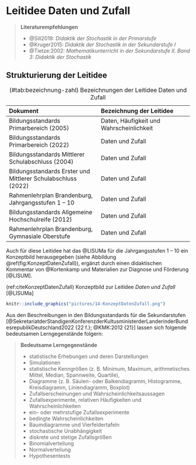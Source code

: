 # Leitidee Daten und Zufall


> **Literaturempfehlungen**
>
> - @Sill2019: *Didaktik der Stochastik in der Primarstufe*
> - @Kruger2015: *Didaktik der Stochastik in der Sekundarstufe I*
> - @Tietze:2002: *Mathematikunterricht in der Sekundarstufe II. Band 3: Didaktik der Stochastik*


## Strukturierung der Leitidee {#strukturierung-der-leitidee-daten-und-zufall}

Dokument | Bezeichnung der Leitidee 
:----|:----
Bildungsstandards Primarbereich (2005) | Daten, Häufigkeit und Wahrscheinlichkeit
Bildungsstandards Primarbereich (2022) | Daten und Zufall
Bildungsstandards Mittlerer Schulabschluss (2004) | Daten und Zufall
Bildungsstandards Erster und Mittlerer Schulabschluss (2022) | Daten und Zufall
Rahmenlehrplan Brandenburg, Jahrgangsstufen 1 -- 10 | Daten und Zufall
Bildungsstandards Allgemeine Hochschulreife (2012) | Daten und Zufall
Rahmenlehrplan Brandenburg, Gymnasiale Oberstufe | Daten und Zufall

Table: (\#tab:bezeichnung-zahl) Bezeichnungen der Leitidee Daten und Zufall

Auch für diese Leitidee hat das @LISUMa für die Jahrgangsstufen 1 -- 10 ein Konzeptbild herausgegeben (siehe Abbildung \@ref(fig:KonzeptDatenZufall)), ergänzt durch einen didaktischen Kommentar von @Kortenkamp und Materialien zur Diagnose und Förderung [@LISUM].

(ref:citeKonzeptDatenZufall) Konzeptbild zur Leitidee *Daten und Zufall* [@LISUMa]

```r
knitr::include_graphics("pictures/14-KonzeptDatenZufall.png")
```

Aus den Beschreibungen in den Bildungsstandards für die Sekundarstufen [@SekretariatderStandigenKonferenzderKultusministerderLanderinderBundesrepublikDeutschland2022 {22 f.}; @KMK:2012 {21}] lassen sich folgende bedeutsamen Lerngegenstände folgern:

> **Bedeutsame Lerngegenstände**
>
> - statistische Erhebungen und deren Darstellungen
> - Simulationen
> - statistische Kenngrößen (z. B. Minimum, Maximum, arithmetisches Mittel, Median, Spannweite, Quartile),
> - Diagramme (z. B. Säulen- oder Balkendiagramm, Histogramme, Kreisdiagramm, Liniendiagramm, Boxplot)
> - Zufallserscheinungen und Wahrscheinlichkeitsaussagen
> - Zufallsexperimente, relativen Häufigkeiten und Wahrscheinlichkeiten
> - ein- oder mehrstufige Zufallsexperimente
> - bedingte Wahrscheinlichkeiten
> - Baumdiagramme und Vierfeldertafeln
> - stochastische Unabhängigkeit
> - diskrete und stetige Zufallsgrößen
> - Binomialverteilung
> - Normalverteilung
> - Hypothesentests






<!-- In Konzeptbild wird sichtbar, dass der Wahrscheinlichkeitsbegriff die verschiedenen Ideen miteinander in Bezug bringt, was die Bedeutsamkeit von **stochastischen Vorgängen** für die Leitidee hervorhebt.  -->


<!-- ## Stochastische Vorgänge -->

<!-- @Kruger2015 [{219 f.}] argumentiert, dass der häufig verbreitete Begriff des **Zufallsexperiments** aus fachlicher wie didaktischer Sicht ungeeignet für den Unterricht erscheint. Er begründet dies u. a. mit der Nichtnotwendigkeit des Begriffs in der Fachmathematik und damit, dass es sich nicht um ein *Experiment* im naturwissenschaftlichen Sinne der Hypothesenüberprüfung unter kontrollierten Bedingungen handele -- die oftmals formulierte Regel der »beliebige[n] Wiederholbarkeit unter gleichen Bedingungen« sei letztlich schon ein Modell mit der Annahme der stochastischen Unabhängigkeit [@Kruger2015 219]. Spiele, in denen der Zufall eine Rolle spielt, sind für den Mathematikunterricht höchst relevant -- sollten aber nicht als Experimente aufgefasst werden. Stattdessen werden für die Grundschule der Begriff **Vorgang mit mehreren möglichen Ergebnissen** und für die weiterführenden Schulen der Begriff **stochastischer Vorgang** vorgeschlagen [@Kruger2015 220] -->

<!-- Für die tatsächliche Unterrichtsausführung ist dies insofern problematisch, da der Begriff *Zufallsexperiment* i. d. R. Bestandtteil der Lehrpläne ist [siehe z. B. @MinisteriumfurBildungJugendundSportdesLandesBrandenburg2015a {59, 61}] und damit unterrichtet werden muss. Sie als Lehrkraft sollten also stets die an der Verwendung des Begriffs vorgebrachte Kritik im Hinterkopf haben und dies sensibel bei Ihrer Unterrichtsgestaltung beachten. Dies kann etwa bedeuten, dass Sie dennoch eine *übliche* Definition des Begriffs Zufallsexperiment nutzen (siehe Abbildung \@ref(fig:DefinitionZufallsexperiment)), aber im Unterricht die Unterschiede zu *echten* Experimenten thematisieren und über geeignete Beispiele und Gegenbeispiele den Begriff ausschärfen. -->

<!-- (ref:citeDefinitionZufallsexperiment) Schulbuchdefinition des Begriff *Zufallsexperiment* [@Adam2016 18] -->

<!-- ```{r DefinitionZufallsexperiment, echo=FALSE, fig.cap="(ref:citeDefinitionZufallsexperiment)", fig.align='center', out.width='75%'} -->
<!-- knitr::include_graphics("pictures/E-DefinitionZufallsexperiment.jpeg") -->
<!-- ```   -->

<!-- Grundsätzlich ist es Aufgabe der Stochastik, reale Prozesse zu modellieren, um diese mit mathematischen Mitteln greifbar (und bearbeitbar) zu machen. Dazu ist es normalerweise notwendig, die reale Situation zu vereinfachen und in ein *Realmodell* überzuführen (siehe Abbildung \@ref(fig:Modelle). Der Begriff *stochastischer Vorgang* ist dann »auf der Ebene der Realmodelle angesiedelt«, mit der Verwendung des Begriffs *Zufallsexperiment* dagegen »verwischt man die Grenzen zwischen Realität und Modellebene« [@Kruger2015 {219 f.}]. -->

<!-- (ref:citeModelle) Modellierungsstruktur in der Stochastik [@Kruger2015 13] -->

<!-- ```{r Modelle, echo=FALSE, fig.cap="(ref:citeModelle)", fig.align='center', out.width='75%'} -->
<!-- knitr::include_graphics("pictures/E-Modelle.png") -->
<!-- ```   -->

<!-- Aufbauend auf diese Struktur [die »nicht als expliziter Gegenstand des Stochastikunterrichts aufzufassen« ist, @Kruger2015 13] können Sie Ihre Diskussionen im Unterricht leiten und Schwierigkeiten der Schülerinnen und Schüler besser einordnen, z. B.:  -->

<!-- * Wenn ein Würfel geworfen wird (reale Situation) und man die Wahrscheinlichkeit für eine Augenzahl angibt (theoretisches Modell), geht man davon aus, dass der Würfel aus sechs identischen Seiten besteht und in sich homogen ist (Realmodell). Mögliche Fragen, die auf eine solche Denkweise hinarbeiten, könnten sein: *Welche Annahmen triffst du? Welche Eigenschaften muss der Würfel haben, damit du so rechnen darfst?* -->

<!-- * Wenn erstmals *Zufallsgeräte* (übrigens auch ein Begriff auf der Ebene der Realmodelle) genutzt werden, muss eine Untergeneralisierung vermieden werden, es sollten also frühzeitig auch nicht-Laplace-Geräte eingesetzt werden, wie Reißzwecken, Quader, sogenannte Riemer-Würfel [@Riemer1988] oder auch *Würfel-Schweine* [@dewiki:214496187]. -->

<!-- * Wenn eine Schülerin oder ein Schüler nicht in der Lage ist, für das Ziehen einer Herz-Karte aus einem Skatblatt die Wahrscheinlichkeit anzugeben, sollten Sie als Lehrkraft herausfinden, auf welcher Ebene Schwierigkeiten bestehen. Wird die reale Situation nicht verstanden (weil z. B. die Spielkartenfarben oder der Begriff *Skatblatt* unbekannt sind)? Bestehen Schwierigkeiten im Aufstellen eines Realmodells (dass also das Ziehen jeder Karte mit derselben Wahrscheinlichkeit verbunden ist und dafür die Anzahl der relevanten Karten bestimmt werden muss)? Oder sind Defizite in der Theorie verortet (weil etwa nicht die Laplace-Formel für die Berechnung der Wahrscheinlichkeit angewandt werden kann oder gar Schwierigkeiten bei der Division bestehen)? -->




